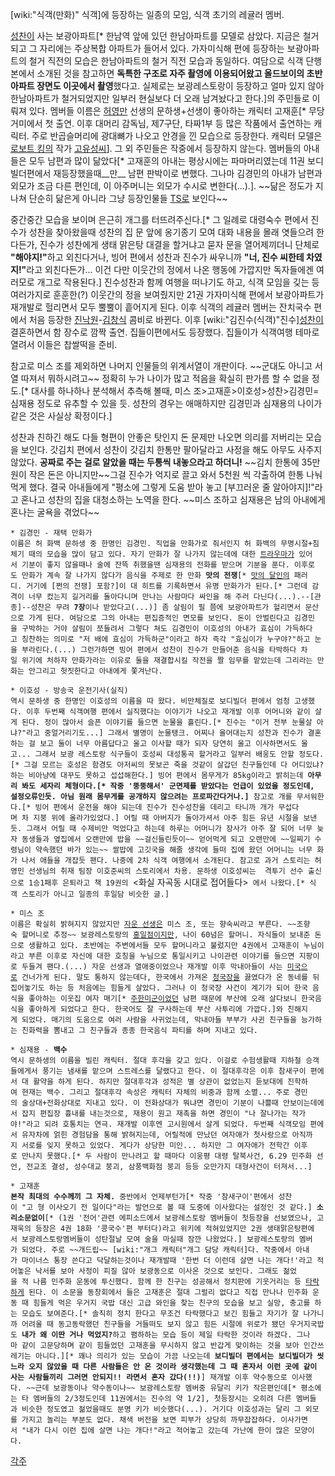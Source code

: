 [wiki:"식객(만화)" 식객]에 등장하는 일종의 모임, 식객 초기의 레귤러 멤버.

[[성찬]]이 사는 보광아파트[* 한남역 앞에 있던 한남아파트를 모델로 삼았다. 지금은 철거되고 그 자리에는 주상복합 아파트가 들어서 있다. 가자미식해 편에 등장하는 보광아파트의 철거 직전의 모습은 한남아파트의 철거 직전 모습과 동일하다. 여담으로 식객 단행본에서 소개된 것을 참고하면 '''독특한 구조로 자주 촬영에 이용되어왔고 올드보이의 초반 아파트 장면도 이곳에서 촬영'''했다고. 실제로는 보광레스토랑이 등장하고 얼마 있지 않아 한남아파트가 철거되었지만 일부러 현실보다 더 오래 남겨놨다고 한다.]의 주민들로 이뤄져 있다. 멤버들 이름은 [[허영만]] 선생의 문하생+선생이 좋아하는 캐릭터 고재훈[* 무당거미에서 첫 출연. 이후 대머리 감독님, 제7구단, 타짜1부 등 많은 작품에서 출연하는 캐릭터. 주로 반곱슬머리에 광대뼈가 나오고 안경을 낀 모습으로 등장한다. 캐릭터 모델은 [[로보트 킹]]의 작가 [[고유성]]씨]. 그 외 주민들은 작중에서 등장하지 않는다. 멤버들의 아내들은 모두 남편과 많이 닮았다[* 고재훈의 아내는 평상시에는 파마머리였는데 11권 보디빌더편에서 재등장했을때__만__ 남편 판박이로 변했다. 그나마 김경민의 아내가 남편과 외모가 조금 다른 편인데, 이 아주머니는 외모가 수시로 변한다(...).]. ~~닮은 정도가 지나쳐 단순히 닮은게 아니라 그냥 등장인물들 [[TS]]로 보인다~~

중간중간 모습을 보이며 은근히 개그를 터뜨려주신다.[* 그 일례로 대령숙수 편에서 진수가 성찬을 찾아왔을때 성찬의 집 문 앞에 옹기종기 모여 대화 내용을 몰래 엿들으려 한다든가, 진수가 성찬에게 생태 맑은탕 대결을 할거냐고 묻자 문을 열어제끼더니 단체로 '''"해야지!"'''하고 외친다거나, 빙어 편에서 성찬과 진수가 싸우니까 '''"너, 진수 씨한테 차였지!"'''라고 외친다든가... 이건 다만 이웃간의 정에서 나온 행동에 가깝지만 독자들에겐 여러모로 개그로 작용된다.] 진수성찬과 함께 여행을 떠나기도 하고, 식객 모임을 깆는 등 여러가지로 훈훈한(?) 이웃간의 정을 보여줬지만 21권 가자미식해 편에서 보광아파트가 재개발로 헐리면서 모두 뿔뿔이 흩어지게 된다. 이후 식객의 레귤러 멤버는 잔치국수 편에서 처음 등장한 [[진낙원]]-[[김창식]] 콤비로 바뀐다. 이후 [wiki:"김진수(식객)"진수][[성찬]]이 결혼하면서 함 장수로 깜짝 출연. 집들이편에서도 등장했다. 집들이가 식객여행 테마로 열려서 이들은 찹쌀떡을 준비.

참고로 미스 조를 제외하면 나머지 인물들의 위계서열이 개판이다. ~~군대도 아니고 서열 따져서 뭐하시려고~~ 정확히 누가 나이가 많고 적음을 확실히 판가름 할 수 없을 정도.[* 대사를 하나하나 분석해서 추측해 볼때, 미스 조>고재훈>이호성>성찬>김경민=심재용 정도로 유추할 수 있을 듯. 성찬의 경우는 애매하지만 김경민과 심재용의 나이가 같은 것은 사실상 확정이다.]

성찬과 친하긴 해도 다들 형편이 안좋은 탓인지 돈 문제만 나오면 의리를 저버리는 모습을 보인다. 갓김치 편에서 성찬이 갓김치 한통만 팔아달라고 사정을 해도 아무도 사주지 않았다. '''공짜로 주는 걸로 알았을 때는 두통씩 내놓으라고 하더니!''' ~~김치 한통에 35만원이 작은 돈은 아니지만~~그걸 진수가 억지로 끌고 와서 5천원 씩 각출하여 한통 나눠먹게 했다. 결국 아내들에게 "평소에 그렇게 도움 받아 놓고 [부끄러운 줄 알아야지]!"라고 혼나고 성찬의 집을 대청소하는 노역을 한다. ~~미스 조하고 심재용은 남의 아내에게 혼나는 굴욕을 겪었다~~

 * 김경민 - 재택 만화가
 이름은 허 화백 문하생 중 한명인 김경민. 직업을 만화가로 줘서인지 허 화백의 무명시절+침체기 때의 모습을 많이 담고 있다. 자기 만화가 잘 나가지 않는데에 대한 [[트라우마]]가 있어서 기분이 좋지 않을때나 술에 잔뜩 취했을땐 심재용의 전화를 받으며 기분을 푼다. 이후로도 만화가 계속 잘 나가지 않다가 음식을 주제로 한 만화 '''맛의 전쟁'''[* [[맛의 달인]]의 패러디. 거기에 [쩐의 전쟁] 포함?]이 대 히트를 기록하면서 유명 만화가가 된다.[* 그런데 감격이 너무 컸는지 길거리를 돌아다니며 만나는 사람마다 싸인을 해 주러 다닌다(...).--[관종]--성찬은 무려 '''7장'''이나 받았다고(...)] 좀 살림이 필 쯤에 보광아파트가 헐리면서 문산으로 가게 된다. 여담으로 그의 아내는 편집증적인 면모를 보인다. 돈이 안벌린다고 김경민을 구박하는 거야 살림이 쪼들려서 그렇다 쳐도 김경민이 이호성의 아내가 효심이 가득하다고 칭찬하는 의미로 "저 배에 효심이 가득하군"이라고 하자 즉각 "효심이가 누구야?"하고 눈을 부라린다.(...) 그런가하면 빙어 편에서 성찬이 진수가 만들어준 음식을 타박하다 차일 위기에 처하자 만화가라는 이유로 둘을 재결합시킬 작전을 짤 임무를 맡았는데 그리라는 만화는 안그리고 헛짓한다고 아내에게 쫓겨난다.

 * 이호성 - 방송국 운전기사(실직)
 역시 문하생 중 한명인 이호성의 이름을 따 왔다. 비만체질로 보디빌더 편에서 엄청 고생했다. 이후 두번째 식객여행 편에서 실직했다는 이야기가 나오고 재개발 이후 어머니와 같이 살게 된다. 정이 많아서 슬픈 이야기를 들으면 눈물을 흘린다.[* 진수는 "이거 전부 눈물살 아냐?"라고 중얼거리기도...] 그래서 별명이 눈물탱크. 어찌나 울어대는지 성찬과 진수가 결혼하는 걸 보고 둘이 너무 아름답다고 울고 이사할 때가 되자 당연히 울고 이사하면서도 울고... 그래서 보광 레스토랑 식구들이 호성씨 대성통곡 할거라고 일부러 배웅도 안할 정도다.[* 그걸 모르는 호성은 함경도 아저씨의 못보곤 죽을 것같이 살갑던 친구들인데 다 어디있냐?하는 비아냥에 대꾸도 못하고 섭섭해한다.] 빙어 편에서 몸무게가 85kg이라고 밝히는데 '''아무리 봐도 세자리 체형이다.[* 작중 '뚱뚱해서' 군면제를 받았다는 언급이 있었을 정도인데, 설정오류인듯. 아님 원래 몸무게를 공개하지 않으려는 프로파간다거나.]''' 참고로 개를 무서워한다.[* 빙어 편에서 운전을 해야 되는데 진수가 진수성찬을 데리고 타니까 개가 무섭다며 차 지붕 위에 올라가있었다.] 어릴 때 아버지가 돌아가셔서 아주 힘든 유년 시절을 보낸듯. 그래서 어릴 때 수제비만 먹었다고 하는데 하루는 어머니가 장사가 아주 잘 되어 너무 늦자 동생들과 옆집에서 오랜만에 밥을 ~~걸신들린듯이~~ 얻어먹게 되고 오랜만에 ~~일찌기 수령님이 약속했던 바가 있는~~ 쌀밥에 고깃국을 해줄 생각에 들떠 집에 왔던 어머니는 너무 화가 나서 애들을 개잡듯 팬다. 나중에 2차 식객 여행에서 소개된다. 참고로 과거 스토리는 허영민 선생님의 취재 팀장 이호준씨의 스토리에서 차용. 문하생 이호성씨는  격투기 선수 출신으로 1승1패후 은퇴라고 책 19권의 <화실 자곡동 시대로 접어들다> 에서 나왔다.[* 식객 스토리가 아니고 일종의 후일담 비슷한 글.]

 * 미스 조
 이름은 확실히 밝혀지지 않았지만 [[자운 선생]]은 미스 조, 또는 향숙씨라고 부른다. ~~조향숙 할머니로 추정~~ 보광레스토랑의 [[홍일점]]이지만, 나이 60넘은 할머니. 자식들이 보내준 돈으로 생활하고 있다. 초반에는 주변에서들 모두 할머니라고 불렀지만 4권에서 고재훈이 누님이라고 부른 이후로 자신에 대한 호칭을 누님으로 통일시키고 나이관련 이야기를 들으면 지팡이로 두들겨 팬다.(...) 자운 선생과 열애중이었으나 재개발 이후 막내아들이 사는 [[미국]]으로 건너가게 된다. 말도 통하지 않는데다, 한국에서 가져온 [[청국장]]을 끓였다가 온 동네를 뒤집어놓기도 하는 등 처음에는 힘들게 살았다. 그러나 이 청국장 사건이 계기가 되어 한국 음식을 좋아하는 이웃집 여자 매기[* [[주한미군]]이었던 남편 때문에 부산에 오래 살다보니 한국음식을 좋아하게 되었다고 한다. 한국어도 잘 구사하는데 부산 사투리에 가깝다.]와 친해지게 되었다. 매기의 도움으로 여러 사람을 사귀었는데, 막내아들 부부가 사귄 친구들을 능가하는 친화력을 뽐내고 그 친구들과 종종 한국음식 파티를 하며 지내고 있다.

 * 심재용 - '''백수'''
 역시 문하생의 이름을 빌린 캐릭터. 절대 후각을 갖고 있다. 이걸로 수험생활때 지하철 승객들에게서 풍기는 냄새를 맡으며 스트레스를 달랬다고 한다. 이 절대후각은 이후 참새구이 편에서 대 활약을 하게 된다. 하지만 절대후각과 성적은 별 상관이 없었는지 듣보대에 진학하여 현재는 백수. 그리고 절대후각 속성은 캐릭터 자체의 비중과 함께 소멸... 주로 경민의 술상대+전화상대로 지내고 있다. 이 전화상대가 뭐냐면 경민이 기분이 나쁠때 안보이는데에서 잡지 편집장 흉내를 내는것으로, 재용이 원고 재촉을 하면 경민이 "나 잘나가는 작가야!"라고 되려 호통치는 연극. 재개발 이후엔 고시원에서 살게 되었다. 두번째 식객모임 편에서 유자차에 얽힌 경험담을 통해 밝혀지는데, 어릴적에 만났던 여자애가 첫사랑으로 아직까지 서로를 잊지 못하고 있었다. 게다가 상당한 미인... 하지만 그 여자애가 전학간 이후로 만나지 못했다.[* 두 사람이 만나려고 할 때마다 이웅평 대령 탈북사건, 6.29 민주화 선언, 전교조 결성, 성수대교 붕괴, 삼풍백화점 붕괴 등등 오만가지 대형사건이 터져서...]

 * 고재훈
 '''본작 최대의 수수께끼 그 자체.''' 중반에서 언제부턴가[* 작중 '참새구이'편에서 성찬이 "고 형 이사오기 전 일이다"라는 발언으로 볼 때 도중에 이사왔다는 설정인 것 같다.] '''소리소문없이'''[* (1권 '전어'관련 에피소드에서 보광레스토랑 멤버들이 첫등장을 선보였으나, 고재욱의 등장은 4권 18화 '콩국수'편 부터다)라고 위키에 적혀있었지만 2권 생태맑은탕편에서 보광레스토랑멤버들이 성탄절날 모여 술을 마실때 잠깐 나왔었다.] 보광레스토랑의 멤버가 되었다. 주로 ~~개드립~~ [wiki:"개그 캐릭터"개그 담당 캐릭터]다. 작중에서 아내가 마이너스 통장 쓴다고 닥달하는것이나 재개발때 '한번 더 이런데 살면 나는 개다!'라고 적어놓은 낙서를 보아 사정이 피질 않아 보광동으로 이사온 것으로 보인다. 그래도 젊었을 적 나름 민주화 운동에 투신했다. 함께 한 친구는 성공해서 정치판에 기웃거리는 등 [[타락]]하게 된다. 이 소문을 동창회에서 들은 고재훈은 절대 그럴리 없다고 직접 만나나 민주화 운동 때 힘들게 먹은 우거지 국밥 대신 고급 와인을 찾는 친구의 모습을 보고 실망, 충고를 하는 모습도 보여준다.[* 솔직히 정치 한다고 무조건 타락했다고 보긴 힘들고 자기가 잘 나가니까 어려울 때 동고동락했던 친구들을 거들떠도 보지 않고 힘든 시절에 위로가 됐던 우거지국밥도 '''내가 왜 이딴 거나 먹었지?'''하고 폄하하는 모습 등이 제일 타락한 것이라 하겠다. 그나마 같이 고문당하며 같이 힘들었던 고재훈을 무시하지 않고 반갑게 맞이하는 것을 보아 인간쓰레기는 아니다.][* 꽤나 의리가 있는 모습이 가끔 나오는데 '''보디빌더 편에서는 보디빌더가 씻느라 오지 않았을 때 다른 사람들은 안 온 것이라 생각했는데 그 때 혼자서 이런 곳에 같이 사는 사람들끼리 그러면 안되지!! 라면서 혼자 갔다(!!)'''] 재개발 이후 약수동으로 이사했다. ~~근데 보광동이나 약수동이나~~ 보광레스토랑 멤버중 유달리 키가 작은편인데[* 평소에는 타 멤버들의 2/3정도인데 11권에서는 진수의 약 1/2], 첫등장시는 오히려 다른 멤버들과 비슷한 정도였고 젊었을때도 분명 키가 비슷했다(...). 거기다 이호성과는 달리 그 외모를 가지고 놀리는 부분도 없다. 채색 버전을 보면 피부가 상당히 까무잡잡하다. 이사가면서 "내가 다시 이런 집에 살면 나는 개다!"라고 적어놓고 갔는데 가난에 한이 많은 모양이다.

[[각주]]
